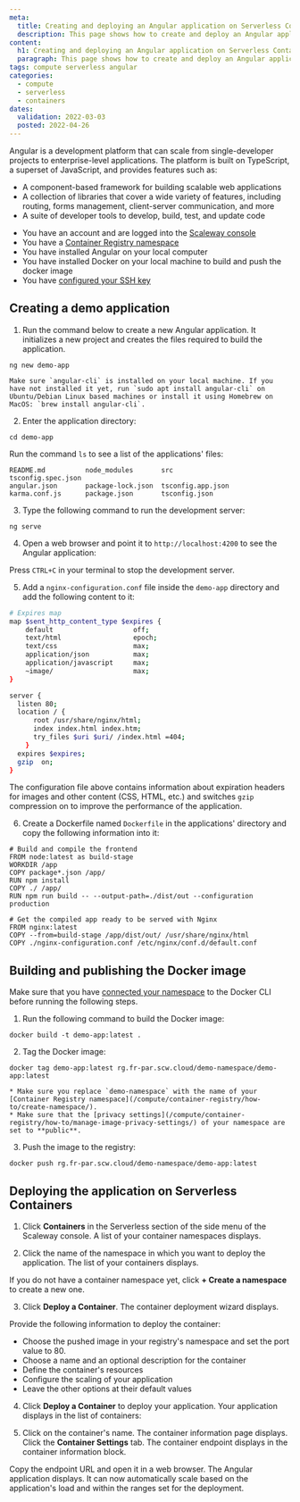 ```yaml
---
meta:
  title: Creating and deploying an Angular application on Serverless Containers
  description: This page shows how to create and deploy an Angular application on Serverless Containers.
content:
  h1: Creating and deploying an Angular application on Serverless Containers
  paragraph: This page shows how to create and deploy an Angular application on Serverless Containers.
tags: compute serverless angular
categories:
  - compute
  - serverless
  - containers
dates:
  validation: 2022-03-03
  posted: 2022-04-26
---
```


Angular is a development platform that can scale from single-developer projects to enterprise-level applications. The platform is built on TypeScript, a superset of JavaScript, and provides features such as:
* A component-based framework for building scalable web applications
* A collection of libraries that cover a wide variety of features, including routing, forms management, client-server communication, and more
* A suite of developer tools to develop, build, test, and update code

<Message type="requirement">

- You have an account and are logged into the [Scaleway console](https://console.scaleway.com) 
- You have a [Container Registry namespace](/compute/container-registry/how-to/create-namespace/)
- You have installed Angular on your local computer 
- You have installed Docker on your local machine to build and push the docker image
- You have [configured your SSH key](/console/my-project/how-to/create-ssh-key)

</Message> 

## Creating a demo application

1. Run the command below to create a new Angular application. It initializes a new project and creates the files required to build the application.
  ```
  ng new demo-app
  ```

  <Message type="important">

    Make sure `angular-cli` is installed on your local machine. If you have not installed it yet, run `sudo apt install angular-cli` on Ubuntu/Debian Linux based machines or install it using Homebrew on MacOS: `brew install angular-cli`. 

  </Message>

2. Enter the application directory:
  ```
  cd demo-app
  ```
  Run the command `ls` to see a list of the applications' files: 
  ```
  README.md          node_modules       src                tsconfig.spec.json
  angular.json       package-lock.json  tsconfig.app.json
  karma.conf.js      package.json       tsconfig.json
  ```

3. Type the following command to run the development server: 
  ```
  ng serve
  ```

4. Open a web browser and point it to `http://localhost:4200` to see the Angular application: 
  <Lightbox src="scaleway-demo-app-running.webp" alt="" />

  Press `CTRL+C` in your terminal to stop the development server. 

5. Add a `nginx-configuration.conf` file inside the `demo-app` directory and add the following content to it:
  ```sh
  # Expires map
  map $sent_http_content_type $expires {
      default                    off;
      text/html                  epoch;
      text/css                   max;
      application/json           max;
      application/javascript     max;
      ~image/                    max;
  }

  server {
    listen 80;
    location / {
        root /usr/share/nginx/html;
        index index.html index.htm;
        try_files $uri $uri/ /index.html =404;
      }
    expires $expires;
    gzip  on;
  }
  ```

  The configuration file above contains information about expiration headers for images and other content (CSS, HTML, etc.) and switches `gzip` compression on to improve the performance of the application.

6. Create a Dockerfile named `Dockerfile` in the applications' directory and copy the following information into it:
  ```
  # Build and compile the frontend
  FROM node:latest as build-stage
  WORKDIR /app
  COPY package*.json /app/
  RUN npm install
  COPY ./ /app/
  RUN npm run build -- --output-path=./dist/out --configuration production

  # Get the compiled app ready to be served with Nginx
  FROM nginx:latest
  COPY --from=build-stage /app/dist/out/ /usr/share/nginx/html
  COPY ./nginx-configuration.conf /etc/nginx/conf.d/default.conf
  ```

## Building and publishing the Docker image

<Message type="important">

  Make sure that you have [connected your namespace](/compute/container-registry/how-to/connect-docker-cli/) to the Docker CLI before running the following steps.

</Message>

1. Run the following command to build the Docker image: 
  ```
  docker build -t demo-app:latest .
  ```

2. Tag the Docker image: 
  ```
  docker tag demo-app:latest rg.fr-par.scw.cloud/demo-namespace/demo-app:latest
  ```

  <Message type="tip">

    * Make sure you replace `demo-namespace` with the name of your [Container Registry namespace](/compute/container-registry/how-to/create-namespace/).
    * Make sure that the [privacy settings](/compute/container-registry/how-to/manage-image-privacy-settings/) of your namespace are set to **public**.

  </Message>

3. Push the image to the registry: 
  ```
  docker push rg.fr-par.scw.cloud/demo-namespace/demo-app:latest
  ````

## Deploying the application on Serverless Containers

1. Click **Containers** in the Serverless section of the side menu of the Scaleway console. A list of your container namespaces displays. 

2. Click the name of the namespace in which you want to deploy the application. The list of your containers displays.

<Message type="tip">

  If you do not have a container namespace yet, click **+ Create a namespace** to create a new one. 

</Message>

3. Click **Deploy a Container**. The container deployment wizard displays. 

Provide the following information to deploy the container:
  - Choose the pushed image in your registry's namespace and set the port value to 80. 
    <Lightbox src="scaleway-choose-container.webp" alt="" />
  - Choose a name and an optional description for the container
  - Define the container's resources
  - Configure the scaling of your application
  - Leave the other options at their default values

4. Click **Deploy a Container** to deploy your application. Your application displays in the list of containers: 
  <Lightbox src="scaleway-deployed-containers.webp" alt="" />


5. Click on the container's name. The container information page displays. Click the **Container Settings** tab. The container endpoint displays in the container information block. 
  <Lightbox src="scaleway-container-endpoint.webp" alt="" />

  Copy the endpoint URL and open it in a web browser. The Angular application displays. It can now automatically scale based on the application's load and within the ranges set for the deployment. 


